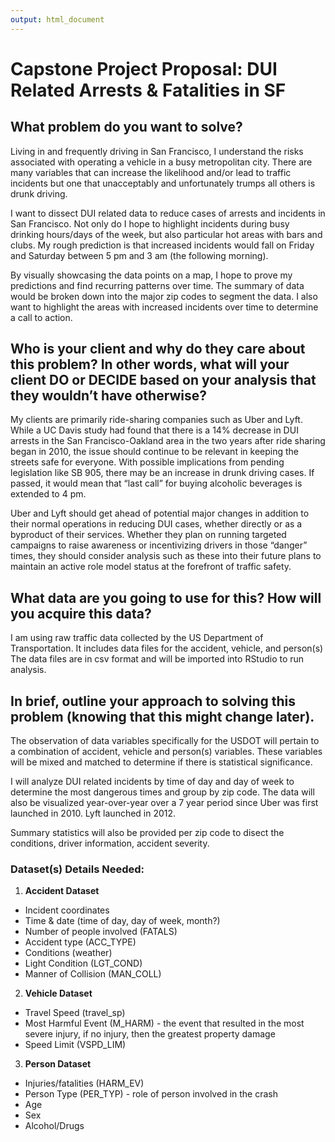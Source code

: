---
output: html_document
---
# Capstone Project Proposal: DUI Related Arrests & Fatalities in SF

## What problem do you want to solve?

Living in and frequently driving in San Francisco, I understand the risks associated with operating a vehicle in a busy metropolitan city. There are many variables that can increase the likelihood and/or lead to traffic incidents but one that unacceptably and unfortunately trumps all others is drunk driving. 

I want to dissect DUI related data to reduce cases of arrests and incidents in San Francisco. Not only do I hope to highlight incidents during busy drinking hours/days of the week, but also particular hot areas with bars and clubs. My rough prediction is that increased incidents would fall on Friday and Saturday between 5 pm and 3 am (the following morning).

By visually showcasing the data points on a map, I hope to prove my predictions and find recurring patterns over time. The summary of data would be broken down into the major zip codes to segment the data. I also want to highlight the areas with increased incidents over time to determine a call to action. 

## Who is your client and why do they care about this problem? In other words, what will your client DO or DECIDE based on your analysis that they wouldn't have otherwise?

My clients are primarily ride-sharing companies such as Uber and Lyft. While a UC Davis study had found that there is a 14% decrease in DUI arrests in the San Francisco-Oakland area in the two years after ride sharing began in 2010, the issue should continue to be relevant in keeping the streets safe for everyone. With possible implications from pending legislation like SB 905, there may be an increase in drunk driving cases. If passed, it would mean that "last call" for buying alcoholic beverages is extended to 4 pm. 

Uber and Lyft should get ahead of potential major changes in addition to their normal operations in reducing DUI cases, whether directly or as a byproduct of their services. Whether they plan on running targeted campaigns to raise awareness or incentivizing drivers in those "danger" times, they should consider analysis such as these into their future plans to maintain an active role model status at the forefront of traffic safety.   

## What data are you going to use for this? How will you acquire this data?

I am using raw traffic data collected by the US Department of Transportation. It includes data files for the accident, vehicle, and person(s) The data files are in csv format and will be imported into RStudio to run analysis.

## In brief, outline your approach to solving this problem (knowing that this might change later).

The observation of data variables specifically for the USDOT will pertain to a combination of accident, vehicle and person(s) variables. These variables will be mixed and matched to determine if there is statistical significance.

I will analyze DUI related incidents by time of day and day of week to determine the most dangerous times and group by zip code. The data will also be visualized year-over-year over a 7 year period since Uber was first launched in 2010. Lyft launched in 2012.  

Summary statistics will also be provided per zip code to disect the conditions, driver information, accident severity.


### Dataset(s) Details Needed:
1. __Accident Dataset__
* Incident coordinates
* Time & date (time of day, day of week, month?)
* Number of people involved (FATALS)
* Accident type (ACC_TYPE) 
* Conditions (weather)
* Light Condition (LGT_COND)
* Manner of Collision (MAN_COLL)

2. __Vehicle Dataset__
* Travel Speed (travel_sp)
* Most Harmful Event (M_HARM) - the event that resulted in the most severe injury, if no injury, then the greatest property damage
* Speed Limit (VSPD_LIM)

3. __Person Dataset__
* Injuries/fatalities (HARM_EV)
* Person Type (PER_TYP) - role of person involved in the crash
* Age
* Sex
* Alcohol/Drugs


